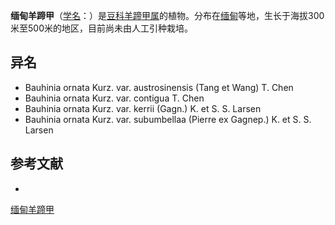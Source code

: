 {{Speciesbox
| name = 缅甸羊蹄甲
| status = 
| status_system = 
| image =
| genus = Bauhinia
| species = ornata
| authority = Kurz.
| subdivision_ranks =[[变种|变种]]
| subdivision =
* 缅甸羊蹄甲 ''B. o.'' var. ''ornata''
* [[伞序羊蹄甲|伞序羊蹄甲]] ''B. o.'' var. ''subumbellata''
* [[琼岛羊蹄甲|琼岛羊蹄甲]] ''B. o.'' var. ''austrosinensis''
* [[褐毛羊蹄甲|褐毛羊蹄甲]] ''B. o.'' var. ''kerrii''
* [[叠片羊蹄甲|叠片羊蹄甲]] ''B. o.'' var. ''contigua''
}}

'''缅甸羊蹄甲'''（[[学名|学名]]：{{lang|la|''Bauhinia ornata''}}）是[[豆科|豆科]][[羊蹄甲属|羊蹄甲属]]的植物。分布在[[缅甸|缅甸]]等地，生长于海拔300米至500米的地区，目前尚未由人工引种栽培。

== 异名 ==
* Bauhinia ornata Kurz. var. austrosinensis (Tang et Wang) T. Chen
* Bauhinia ornata Kurz. var. contigua T. Chen
* Bauhinia ornata Kurz. var. kerrii (Gagn.) K. et S. S. Larsen
* Bauhinia ornata Kurz. var. subumbellaa (Pierre ex Gagnep.) K. et S. S. Larsen

== 参考文献 ==
<div class="references-small">
* {{cite web| url =http://www.bioinfo.cn/db05/KmzwSpecies.php?action=view&id=2486| title =缅甸羊蹄甲（原变种）| work =《中国高等植物数据库全库》| publisher =中国科学院微生物研究所| author =昆明植物研究所| accessdate =2009-02-23| deadurl =yes| archiveurl =https://web.archive.org/web/20160305075326/http://www.bioinfo.cn/db05/KmzwSpecies.php?action=view&id=2486| archivedate =2016-03-05}}
</div>
{{Taxonbar|from=Q15226050}}

[[Category:羊蹄甲属|缅甸羊蹄甲]]


{{植物小作品}}